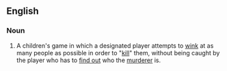 ==English==

===Noun===
{{en-noun|-}}

# {{lb|en|games}} A children's game in which a designated player attempts to [[wink]] at as many people as possible in order to "[[kill]]" them, without being caught by the player who has to [[find out]] who the [[murderer]] is.